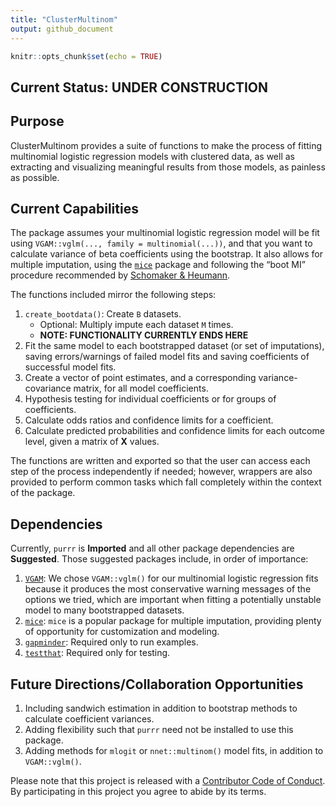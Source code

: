 ```yaml
---
title: "ClusterMultinom"
output: github_document
---
```


```r
knitr::opts_chunk$set(echo = TRUE)
```

## Current Status: UNDER CONSTRUCTION

## Purpose

ClusterMultinom provides a suite of functions to make the process of fitting
multinomial logistic regression models with clustered data, as well as extracting and visualizing meaningful results from those models, as painless as possible.

## Current Capabilities

The package assumes your multinomial logistic regression model will be fit using `VGAM::vglm(..., family = multinomial(...))`, and that you want to
calculate variance of beta coefficients using the bootstrap. It also allows for multiple imputation, using the [`mice`](https://CRAN.R-project.org/package=mice) package and following the "boot MI" procedure recommended by [Schomaker & Heumann](https://arxiv.org/abs/1602.07933).

The functions included mirror the following steps:

1. `create_bootdata()`: Create `B` datasets.
    * Optional: Multiply impute each dataset `M` times.
    * **NOTE: FUNCTIONALITY CURRENTLY ENDS HERE**
1. Fit the same model to each bootstrapped dataset (or set of imputations), saving errors/warnings of failed model fits and saving coefficients of successful model fits.
1. Create a vector of point estimates, and a corresponding variance-covariance matrix, for all model coefficients.
1. Hypothesis testing for individual coefficients or for groups of coefficients.
1. Calculate odds ratios and confidence limits for a coefficient.
1. Calculate predicted probabilities and confidence limits for each outcome level, given a matrix of **X** values.

The functions are written and exported so that the user can access each step of
the process independently if needed; however, wrappers are also provided to perform common tasks which fall completely within the context of the package.

## Dependencies

Currently, `purrr` is **Imported** and all other package dependencies are **Suggested**. Those suggested packages include, in order of importance:

1. [`VGAM`](https://cran.r-project.org/package=VGAM): We chose `VGAM::vglm()` for our multinomial logistic regression fits because it produces the most conservative warning messages of the options we tried, which are important when fitting a potentially unstable model to many bootstrapped datasets.
1. [`mice`](https://cran.r-project.org/package=mice): `mice` is a popular package for multiple imputation, providing plenty of opportunity for customization and modeling.
1. [`gapminder`](https://cran.r-project.org/package=gapminder): Required only to run examples.
1. [`testthat`](https://cran.r-project.org/package=testthat): Required only for testing.

## Future Directions/Collaboration Opportunities

1. Including sandwich estimation in addition to bootstrap methods to calculate coefficient variances.
1. Adding flexibility such that `purrr` need not be installed to use this package.
1. Adding methods for `mlogit` or `nnet::multinom()` model fits, in addition to `VGAM::vglm()`.

Please note that this project is released with a [Contributor Code of Conduct](CONDUCT.md). By participating in this project you agree to abide by its terms.